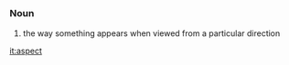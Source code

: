 =={{en}}==
===Noun===
#the way something appears when viewed from a particular direction

[[it:aspect]]